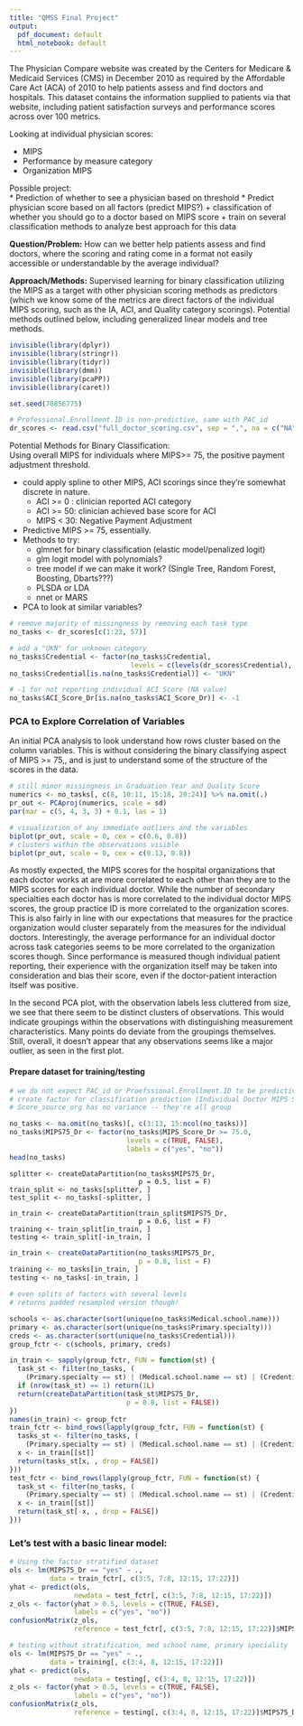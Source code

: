 ---
title: "QMSS Final Project"
output:
  pdf_document: default
  html_notebook: default
---

The Physician Compare website was created by the Centers for Medicare & Medicaid Services (CMS) in December 2010 as required by the Affordable Care Act (ACA) of 2010 to help patients assess and find doctors and hospitals. This dataset contains the information supplied to patients via that website, including patient satisfaction surveys and performance scores across over 100 metrics.

Looking at individual physician scores:  

* MIPS
* Performance by measure category
* Organization MIPS

Possible project:  
* Prediction of whether to see a physician based on threshold
* Predict physician score based on all factors (predict MIPS?)
    + classification of whether you should go to a doctor based on MIPS score
    + train on several classification methods to analyze best approach for this data
    
__Question/Problem:__ How can we better help patients assess and find doctors, where the scoring and rating come in a format not easily accessible or understandable by the average individual?  
  
__Approach/Methods:__ Supervised learning for binary classification utilizing the MIPS as a target with other physician scoring methods as predictors (which we know some of the metrics are direct factors of the individual MIPS scoring, such as the IA, ACI, and Quality category scorings). Potential methods outlined below, including generalized linear models and tree methods.



```{r, message = F, collapse = T, warning = F}
invisible(library(dplyr))
invisible(library(stringr))
invisible(library(tidyr))
invisible(library(dmm))
invisible(library(pcaPP))
invisible(library(caret))
```

```{r}
set.seed(70856775)
```


```{r}
# Professional.Enrollment.ID is non-predictive, same with PAC_id
dr_scores <- read.csv("full_doctor_scoring.csv", sep = ",", na = c("NA", "N/A"))
```


Potential Methods for Binary Classification:  
Using overall MIPS for individuals where MIPS>= 75, the positive payment adjustment threshold.

* could apply spline to other MIPS, ACI scorings since they're somewhat discrete in nature.  
    + ACI >= 0 : clinician reported ACI category
    + ACI >= 50: clinician achieved base score for ACI
    + MIPS < 30: Negative Payment Adjustment
* Predictive MIPS >= 75, essentially.
* Methods to try:  
    + glmnet for binary classification (elastic model/penalized logit)
    + glm logit model with polynomials?
    + tree model if we can make it work? (Single Tree, Random Forest, Boosting, Dbarts???)
    + PLSDA or LDA
    + nnet or MARS
* PCA to look at similar variables?  

```{r}
# remove majority of missingness by removing each task type
no_tasks <- dr_scores[c(1:23, 57)] 

# add a "UKN" for unknown category
no_tasks$Credential <- factor(no_tasks$Credential, 
                              levels = c(levels(dr_scores$Credential), "UKN"))
no_tasks$Credential[is.na(no_tasks$Credential)] <- "UKN"

# -1 for not reporting individual ACI Score (NA value)
no_tasks$ACI_Score_Dr[is.na(no_tasks$ACI_Score_Dr)] <- -1
```

### PCA to Explore Correlation of Variables

An initial PCA analysis to look understand how rows cluster based on the column variables. This is without considering the binary classifying aspect of MIPS >= 75,, and is just to understand some of the structure of the scores in the data. 

```{r, cache = T, fig.height = 4, fig.width = 4}
# still minor missingness in Graduation Year and Quality Score
numerics <- no_tasks[, c(8, 10:11, 15:18, 20:24)] %>% na.omit(.)
pr_out <- PCAproj(numerics, scale = sd)
par(mar = c(5, 4, 3, 3) + 0.1, las = 1)

# visualization of any immediate outliers and the variables
biplot(pr_out, scale = 0, cex = c(0.6, 0.8))
# clusters within the observations visible
biplot(pr_out, scale = 0, cex = c(0.13, 0.8)) 
```

As mostly expected, the MIPS scores for the hospital organizations that each doctor works at are more correlated to each other than they are to the MIPS scores for each individual doctor. While the number of secondary specialties each doctor has is more correlated to the individual doctor MIPS scores, the group practice ID is more correlated to the organization scores. This is also fairly in line with our expectations that measures for the practice organization would cluster separately from the measures for the individual doctors. Interestingly, the average performance for an individual doctor across task categories seems to be more correlated to the organization scores though. Since performance is measured though individual patient reporting, their experience with the organization itself may be taken into consideration and bias their score, even if the doctor-patient interaction itself was positive.  
  
In the second PCA plot, with the observation labels less cluttered from size, we see that there seem to be distinct clusters of observations.  This would indicate groupings within the observations with distinguishing measurement characteristics. Many points do deviate from the groupings themselves. Still, overall, it doesn't appear that any observations seems like a major outlier, as seen in the first plot.


#### Prepare dataset for training/testing


```{r}
# we do not expect PAC_id or Proefssional.Enrollment.ID to be predictive
# create factor for classification prediction (Individual Doctor MIPS Score >= 75)
# Score_source_org has no variance -- they're all group

no_tasks <- na.omit(no_tasks)[, c(3:13, 15:ncol(no_tasks))]
no_tasks$MIPS75_Dr <- factor(no_tasks$MIPS_Score_Dr >= 75.0, 
                             levels = c(TRUE, FALSE), 
                             labels = c("yes", "no"))
head(no_tasks)
```

```
splitter <- createDataPartition(no_tasks$MIPS75_Dr, 
                                p = 0.5, list = F)
train_split <- no_tasks[splitter, ]
test_split <- no_tasks[-splitter, ]

in_train <- createDataPartition(train_split$MIPS75_Dr, 
                                p = 0.6, list = F)
training <- train_split[in_train, ]
testing <- train_split[-in_train, ]
```

```{r}
in_train <- createDataPartition(no_tasks$MIPS75_Dr,
                                p = 0.8, list = F)
training <- no_tasks[in_train, ]
testing <- no_tasks[-in_train, ]
```



```{r, message = F, collapse = T, warning = F}
# even splits of factors with several levels
# returns padded resampled version though!

schools <- as.character(sort(unique(no_tasks$Medical.school.name)))
primary <- as.character(sort(unique(no_tasks$Primary.specialty)))
creds <- as.character(sort(unique(no_tasks$Credential)))
group_fctr <- c(schools, primary, creds) 

in_train <- sapply(group_fctr, FUN = function(st) {
  task_st <- filter(no_tasks, (
    (Primary.specialty == st) | (Medical.school.name == st) | (Credential == st)))
  if (nrow(task_st) == 1) return(1L)
  return(createDataPartition(task_st$MIPS75_Dr, 
                             p = 0.8, list = FALSE))
})
names(in_train) <- group_fctr
train_fctr <- bind_rows(lapply(group_fctr, FUN = function(st) {
  tasks_st <- filter(no_tasks, (
    (Primary.specialty == st) | (Medical.school.name == st) | (Credential == st)))
  x <- in_train[[st]]
  return(tasks_st[x, , drop = FALSE])
}))
test_fctr <- bind_rows(lapply(group_fctr, FUN = function(st) {
  task_st <- filter(no_tasks, (
    (Primary.specialty == st) | (Medical.school.name == st) | (Credential == st)))
  x <- in_train[[st]]
  return(task_st[-x, , drop = FALSE])
}))
```




### Let's test with a basic linear model:

```{r}
# Using the factor stratified dataset
ols <- lm(MIPS75_Dr == "yes" ~ ., 
          data = train_fctr[, c(3:5, 7:8, 12:15, 17:22)])
yhat <- predict(ols, 
                newdata = test_fctr[, c(3:5, 7:8, 12:15, 17:22)])
z_ols <- factor(yhat > 0.5, levels = c(TRUE, FALSE), 
                labels = c("yes", "no"))
confusionMatrix(z_ols, 
                reference = test_fctr[, c(3:5, 7:8, 12:15, 17:22)]$MIPS75_Dr)
```



```{r}
# testing without stratification, med school name, primary speciality
ols <- lm(MIPS75_Dr == "yes" ~ ., 
          data = training[, c(3:4, 8, 12:15, 17:22)])
yhat <- predict(ols, 
                newdata = testing[, c(3:4, 8, 12:15, 17:22)])
z_ols <- factor(yhat > 0.5, levels = c(TRUE, FALSE), 
                labels = c("yes", "no"))
confusionMatrix(z_ols, 
                reference = testing[, c(3:4, 8, 12:15, 17:22)]$MIPS75_Dr)
```

















